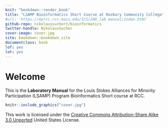 ```yaml
---
knit: "bookdown::render_book"
title: "LSAMP Bioinformatics Short Course at Roxbury Community College"
#url: 'https://myrcc.rcc.mass.edu/ICS/200_lab_manual/index.html'
github-repo: nikolaussuchert/bioinformatics
twitter-handle: NikolausSucher
cover-image: cover.jpg
site: bookdown::bookdown_site
documentclass: book
lof: yes
lot: yes
---
```


# Welcome {-}

This is the __Laboratory Manual__ for the Louis Stokes Alliances for Minority Participation (LSAMP) Program Bioinformatics Short course at RCC.



```r
knitr::include_graphics("cover.jpg")
```


This work is licensed under the [Creative Commons Attribution-Share Alike 3.0 Unported](https://creativecommons.org/licenses/by-sa/3.0/deed.en) United States License.
